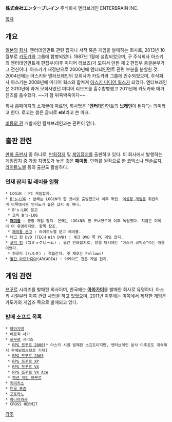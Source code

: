 '''株式会社エンターブレイン'''
주식회사 엔터브레인
ENTERBRAIN INC.

[[목차]]
== 개요 ==
[[일본]]의 [[회사]]. 엔터테인먼트 관련 잡지나 서적 혹은 게임을 발매하는 회사로, 2013년 10월부로 [[카도카와]] 그룹에 합병되었다.
1987년 1월에 설립되었으며, 구 주식회사 아스키의 엔터테인먼트계 편집부(이후 미디어 리브즈)가 모여서 만든 제 2 편집부 총괄본부가 그 전신이다. 아스키가 재정난으로 2000년에 엔터테인먼트 관련 부분을 분할한 것.
2004년에는 아스키와 엔터브레인의 모회사가 카도카와 그룹에 인수되었으며, 주식회사 아스키는 2008년에 미디어 웍스와 합쳐져 [[아스키 미디어 웍스]]가 되었다. 엔터브레인은 2010년에 과거 모회사였던 미디어 리브즈를 흡수합병했고 2011년에 카도카와 매거진즈를 흡수했다. ~~거 참 뒤죽박죽이다~~

회사 홈페이지의 소개글에 따르면, 회사명은 "'''엔터'''테인먼트의 '''브레인'''이 된다"는 의미라고 한다.
로고는 붉은 글씨로 '''eb!'''라고 쓴 마크.

[[비룡의 권]] 개발사인 컬쳐브레인과는 관련이 없다.
== 출판 관련 ==
[[만화 출판사]] 중 하나로, [[만화잡지]] 및 [[게임잡지]]를 출판하고 있다. 이 회사에서 발행하는 게임잡지 중 가장 지명도가 높은 것은 '''[[패미통]].'''
만화를 원작으로 한 코믹스나 [[앤솔로지]], [[라이트노벨]] 등의 출판도 활발하다. 

=== 연재 잡지 및 레이블 일람 ===
 * LOGiN : PC 게임잡지.
 * [[B's-LOG]] : 본래는 LOGiN의 한 코너로 출발했으나 이후 독립. [[여성향 게임]]을 취급하며 이쪽에서는 인지도가 높은 잡지 중 하나.
  * B's-LOG 문고
  * 코믹 B's-LOG
 * '''[[패미통]]''' : 종합 게임 잡지. 본래는 LOGiN의 한 코너였으며 이후 독립했다. 지금은 이쪽이 더 유명하지만. 항목 참조.
  * [[패미통 문고]] : 라이트노벨 문고 레이블.
 * 테크 윈 DVD (TECH Win DVD) : 계간 DVD 쪽 PC 게임 잡지.
 * [[코믹 빔]] (コミックビーム) : 월간 만화잡지로, 창설 당시에는 "아스키 코믹스"라는 이름이었다.
  * 하루타 (ハルタ) : 격월간지. 옛 제호는 Fellows!
 * [[월간 아르카디아]](ARCADIA) : 아케이드 전문 게임 잡지. 
 
== 게임 관련 ==
[[쯔꾸르]] 시리즈를 발매한 회사이며, 한국에는 '''[[아마가미]]'''를 발매한 회사로 유명하다. 아스키 시절부터 이쪽 관련 사업을 하고 있었으며, 2011년 이후에는 이쪽에서 제작한 게임은 카도카와 게임즈 쪽으로 발매되고 있다.

=== 발매 소프트 목록 ===
 * [[아마가미]]
 * 베르윅 사가
 * [[쯔꾸르]] 시리즈
  * [[RPG 쯔꾸르 2000]][* 아스키 시절 발매된 소프트이지만, 엔터브레인 분사 이후로도 계속해서 판매되었으므로 기재]
  * [[RPG 쯔꾸르 2003]]
  * [[RPG 쯔꾸르 XP]]
  * [[RPG 쯔꾸르 VX]]
  * [[RPG 쯔꾸르 VX Ace]]
  * [[액션 게임 쯔꾸르]]
 * [[키미키스]] 
 * [[트루 포츈]]
 * [[포토카노]]
 * [[하나아와세]]
 * CROSS HERMIT

[[각주]]
